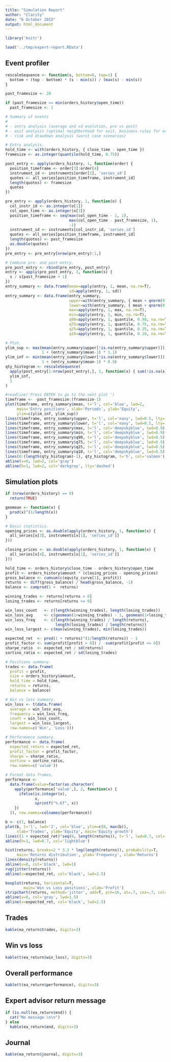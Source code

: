 ```yaml
---
title: "Simulation Report"
author: "Clarity"
date: "6 October 2015"
output: html_document
---
```


```r
library('knitr')

load('../tmp/expert-report.RData')
```

## Event profiler

```r
rescaleSequence <- function(s, bottom=0, top=1) {
  bottom + (top - bottom) * (s - min(s)) / (max(s) - min(s))
}

past_framesize <- 20

if (past_framesize >= min(orders_history$open_time))
  past_framesize <- 1

# Summary of events
# 
# - entry analysis (average and sd evolution, pre vs post)
# - exit analysis (optimal neighborhood for exit, business rules for exit)
# - risk and drawdown analysis (worst case scenarios)

# Entry analysis.
hold_time <- with(orders_history, { close_time - open_time })
framesize <- as.integer(quantile(hold_time, 0.75))

post_entry <- apply(orders_history, 1, function(order) {
  position_timeframe <- order[3]:order[4]
  instrument_id <- instruments[order[1], 'series_id']
  quotes <- all_series[position_timeframe, instrument_id]
  length(quotes) <- framesize
  quotes
})

pre_entry <- apply(orders_history, 1, function(o) {
  col_instr_id <- as.integer(o[1])
  col_open_time <- as.integer(o[3])
  position_timeframe <- seq(max(col_open_time - 1, 1),
                            max(col_open_time - past_framesize, 1),
                            -1)
  instrument_id <- instruments[col_instr_id, 'series_id']
  quotes <- all_series[position_timeframe, instrument_id]
  length(quotes) <- past_framesize
  as.double(quotes)
})
pre_entry <- pre_entry[nrow(pre_entry):1,]

# Combine pre- and post-entry.
pre_post_entry <- rbind(pre_entry, post_entry)
entry <- apply(pre_post_entry, 2, function(s) {
  s / s[past_framesize + 1]
})
entry_summary <- data.frame(mean=apply(entry, 1, mean, na.rm=T),
                            sd=apply(entry, 1, sd))
entry_summary <- data.frame(entry_summary,
                            upper=with(entry_summary, { mean + qnorm(0.95) * sd }),
                            lower=with(entry_summary, { mean + qnorm(0.05) * sd }),
                            max=apply(entry, 1, max, na.rm=T),
                            min=apply(entry, 1, min, na.rm=T),
                            q90=apply(entry, 1, quantile, 0.90, na.rm=T),
                            q75=apply(entry, 1, quantile, 0.75, na.rm=T),
                            q25=apply(entry, 1, quantile, 0.25, na.rm=T),
                            q10=apply(entry, 1, quantile, 0.10, na.rm=T))

# Plot.
ylim_sup <- max(mean(entry_summary$upper[!is.na(entry_summary$upper)]),
                1 + (entry_summary$mean-1) * 1.1)
ylim_inf <- min(mean(entry_summary$lower[!is.na(entry_summary$lower)]),
                1 + (entry_summary$mean-1) * 0.9)
qty_histogram <- rescaleSequence(
  apply(post_entry[1:nrow(post_entry),], 1, function(x) { sum(!is.na(x)) }),
  ylim_inf,
  1
)

#readline('Press ENTER to go to the next plot ')
timeframe <- -past_framesize:(framesize-1)
plot(timeframe, entry_summary$mean, t='l', col='blue', lwd=2,
     main='Entry positions', xlab='Periods', ylab='Equity',
     ylim=c(ylim_inf, ylim_sup))
lines(timeframe, entry_summary$upper, t='l', col='navy', lwd=0.5, lty='dashed')
lines(timeframe, entry_summary$lower, t='l', col='navy', lwd=0.5, lty='dashed')
lines(timeframe, entry_summary$max, t='l', col='deepskyblue', lwd=0.9)
lines(timeframe, entry_summary$min, t='l', col='deepskyblue', lwd=0.9)
lines(timeframe, entry_summary$q90, t='l', col='deepskyblue', lwd=0.5)
lines(timeframe, entry_summary$q75, t='l', col='deepskyblue', lwd=0.5)
lines(timeframe, entry_summary$q25, t='l', col='deepskyblue', lwd=0.5)
lines(timeframe, entry_summary$q10, t='l', col='deepskyblue', lwd=0.5)
lines(0:(length(qty_histogram)-1), qty_histogram, t='h', col='salmon')
abline(v=0, lwd=2, col='gray')
abline(h=1, lwd=2, col='darkgray', lty='dashed')
```

## Simulation plots

```r
if (nrow(orders_history) == 0)
  return(TRUE)

geomean <- function(x) {
  prod(x)^(1/length(x))
}

# Basic statistics.
opening_prices <- as.double(apply(orders_history, 1, function(x) {
  all_series[x[3], instruments[x[1], 'series_id']]
}))

closing_prices <- as.double(apply(orders_history, 1, function(x) {
  all_series[x[4], instruments[x[1], 'series_id']]
}))

hold_time <- orders_history$close_time - orders_history$open_time
profit <- orders_history$amount * (closing_prices - opening_prices)
gross_balance <- cumsum(c(equity_curve[1], profit))
returns <- diff(gross_balance) / head(gross_balance, -1)
balance <- cumprod(1 +  returns)

winning_trades <- returns[returns > 0]
losing_trades <- returns[returns <= 0]

win_loss_count   <- c(length(winning_trades), length(losing_trades))
win_loss_avg     <- c(geomean(1+winning_trades) - 1, geomean(1+losing_trades) - 1)
win_loss_freq    <- c(length(winning_trades) / length(returns), 
                      length(losing_trades) / length(returns))
win_loss_largest <- c(max(winning_trades), min(losing_trades))

expected_ret  <- prod(1 + returns)^(1/length(returns)) - 1
profit_factor <- sum(profit[profit > 0]) / -sum(profit[profit <= 0])
sharpe_ratio  <- expected_ret / sd(returns)
sortino_ratio <- expected_ret / sd(losing_trades)

# Positions summary.
trades <- data.frame(
  profit = profit,
  size = orders_history$amount,
  hold_time = hold_time,
  returns = returns,
  balance = balance)

# Win vs loss summary.
win_loss <- t(data.frame(
  average = win_loss_avg,
  frequency = win_loss_freq,
  count = win_loss_count,
  largest = win_loss_largest,
  row.names=c('Win', 'Loss')))

# Performance summary.
performance <- data.frame(
  expected_return = expected_ret,
  profit_factor = profit_factor,
  sharpe = sharpe_ratio,
  sortino = sortino_ratio,
  row.names=c('value'))

# Format data frames.
performance <-
  data.frame(value=factor(as.character(
    apply(performance['value',], 2, function(x) {
      ifelse(is.integer(x),
             x,
             sprintf("%.6f", x))
    })
  )), row.names=colnames(performance))
```

```r
b <- c(1, balance)
plot(b, t='l', lwd='2', col='blue', ylim=c(0, max(b)),
     xlab='Trades', ylab='Equity', main='Equity growth')
lines((1 + expected_ret)^seq(0, length(returns)), t='l', lwd=0.7, col='lightblue')
abline(h=1, lwd=0.7, col='lightblue')
```

```r
hist(returns, breaks=2 * 3.3 * log(length(returns)), probability=T,
     main='Returns distribution', ylab='Frequency', xlab='Returns')
lines(density(returns))
abline(v=0, col='black', lwd=1)
rug(jitter(returns))
abline(v=expected_ret, col='black', lwd=2.5)
```

```r
boxplot(returns, horizontal=T,
        main='Win vs Loss positions', xlab='Profit')
stripchart(returns, method='jitter', add=T, pch=16, at=.7, cex=.7, col='darkgray')
abline(v=0, col='gray', lwd=1.5)
abline(v=expected_ret, col='black', lwd=2.5)
```

## Trades

```r
kable(ea_return$trades, digits=3)
```

## Win vs loss

```r
kable(t(ea_return$win_loss), digits=3)
```

## Overall performance

```r
kable(t(ea_return$performance), digits=3)
```

## Expert advisor return message

```r
if (is.null(ea_return$end)) {
  cat("No message.\n\n")
} else
  kable(ea_return$end, digits=3)
```

## Journal

```r
kable(ea_return$journal, digits=3)
```
